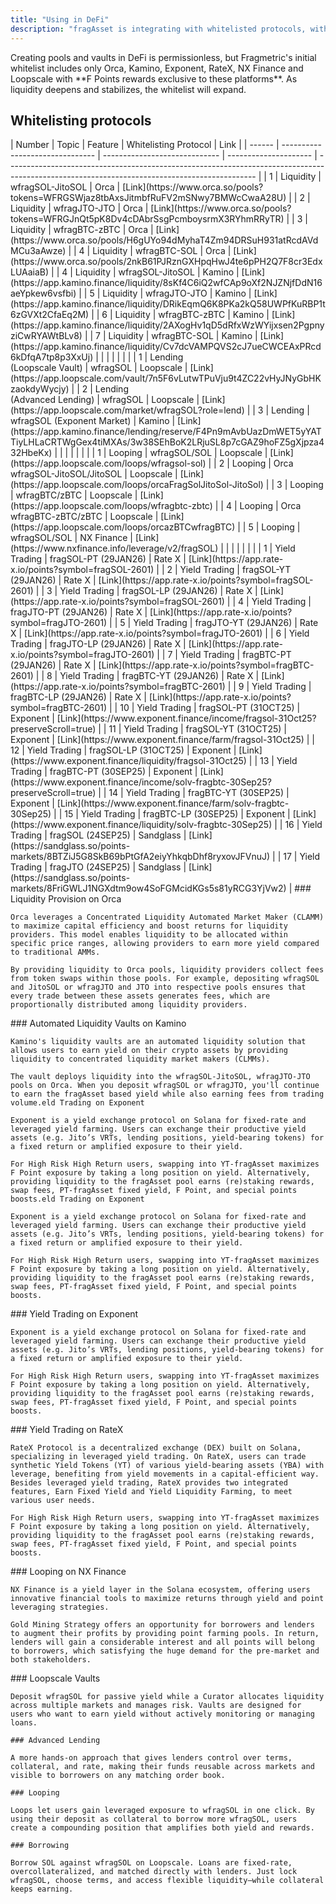 ```yaml
---
title: "Using in DeFi"
description: "fragAsset is integrating with whitelisted protocols, with more on the way"
---
```


<Info>
  Creating pools and vaults in DeFi is permissionless, but Fragmetric's initial whitelist includes only Orca, Kamino, Exponent, RateX, NX Finance and Loopscale with **F Points rewards exclusive to these platforms**. As liquidity deepens and stabilizes, the whitelist will expand.
</Info>

## Whitelisting protocols

<Tabs>
  <Tab title="Overview">
    | Number | Topic                           | Feature                       | Whitelisting Protocol | Link                                                                                                                                         |
    | ------ | ------------------------------- | ----------------------------- | --------------------- | -------------------------------------------------------------------------------------------------------------------------------------------- |
    | 1      | Liquidity                       | wfragSOL-JitoSOL              | Orca                  | [Link](https://www.orca.so/pools?tokens=WFRGSWjaz8tbAxsJitmbfRuFV2mSNwy7BMWcCwaA28U)                                                         |
    | 2      | Liquidity                       | wfragJTO-JTO                  | Orca                  | [Link](https://www.orca.so/pools?tokens=WFRGJnQt5pK8Dv4cDAbrSsgPcmboysrmX3RYhmRRyTR)                                                         |
    | 3      | Liquidity                       | wfragBTC-zBTC                 | Orca                  | [Link](https://www.orca.so/pools/H6gUYo94dMyhaT4Zm94DRSuH931atRcdAVdMCu3aAwze)                                                               |
    | 4      | Liquidity                       | wfragBTC-SOL                  | Orca                  | [Link](https://www.orca.so/pools/2nkB61PJRznGXHpqHwJ4te6pPH2Q7F8cr3EdxLUAaiaB)                                                               |
    | 4      | Liquidity                       | wfragSOL-JitoSOL              | Kamino                | [Link](https://app.kamino.finance/liquidity/8sKf4C6iQ2wfCAp9oXf2NJZNjfDdN16aeYpkew6vsfbi)                                                    |
    | 5      | Liquidity                       | wfragJTO-JTO                  | Kamino                | [Link](https://app.kamino.finance/liquidity/DRikEqmQ6K8PKa2kQ58UWPfKuRBP1t6zGVXt2CfaEq2M)                                                    |
    | 6      | Liquidity                       | wfragBTC-zBTC                 | Kamino                | [Link](https://app.kamino.finance/liquidity/2AXogHv1qD5dRfxWzWYijxsen2PgpnyziCwRYAWtBLv8)                                                    |
    | 7      | Liquidity                       | wfragBTC-SOL                  | Kamino                | [Link](https://app.kamino.finance/liquidity/Cv7dcVAMPQVS2cJ7ueCWCEAxPRcd6kDfqA7tp8p3XxUj)                                                    |
    |        |                                 |                               |                       |                                                                                                                                              |
    | 1      | Lending<br />(Loopscale Vault)  | wfragSOL                      | Loopscale             | [Link](https://app.loopscale.com/vault/7n5F6vLutwTPuVju9t4ZC22vHyJNyGbHKzaokdyWycjy)                                                         |
    | 2      | Lending<br />(Advanced Lending) | wfragSOL                      | Loopscale             | [Link](https://app.loopscale.com/market/wfragSOL?role=lend)                                                                                  |
    | 3      | Lending                         | wfragSOL (Exponent Market)    | Kamino                | [Link](https://app.kamino.finance/lending/reserve/F4Pn9mAvbUazDmWET5yYATTiyLHLaCRTWgGex4tiMXAs/3w38SEhBoK2LRjuSL8p7cGAZ9hoFZ5gXjpza432HbeKx) |
    |        |                                 |                               |                       |                                                                                                                                              |
    | 1      | Looping                         | wfragSOL/SOL                  | Loopscale             | [Link](https://app.loopscale.com/loops/wfragsol-sol)                                                                                         |
    | 2      | Looping                         | Orca wfragSOL-JitoSOL/JitoSOL | Loopscale             | [Link](https://app.loopscale.com/loops/orcaFragSolJitoSol-JitoSol)                                                                           |
    | 3      | Looping                         | wfragBTC/zBTC                 | Loopscale             | [Link](https://app.loopscale.com/loops/wfragbtc-zbtc)                                                                                        |
    | 4      | Looping                         | Orca wfragBTC-zBTC/zBTC       | Loopscale             | [Link](https://app.loopscale.com/loops/orcazBTCwfragBTC)                                                                                     |
    | 5      | Looping                         | wfragSOL/SOL                  | NX Finance            | [Link](https://www.nxfinance.info/leverage/v2/fragSOL)                                                                                       |
    |        |                                 |                               |                       |                                                                                                                                              |
    | 1      | Yield Trading                   | fragSOL-PT (29JAN26)          | Rate X                | [Link](https://app.rate-x.io/points?symbol=fragSOL-2601)                                                                                     |
    | 2      | Yield Trading                   | fragSOL-YT (29JAN26)          | Rate X                | [Link](https://app.rate-x.io/points?symbol=fragSOL-2601)                                                                                     |
    | 3      | Yield Trading                   | fragSOL-LP (29JAN26)          | Rate X                | [Link](https://app.rate-x.io/points?symbol=fragSOL-2601)                                                                                     |
    | 4      | Yield Trading                   | fragJTO-PT (29JAN26)          | Rate X                | [Link](https://app.rate-x.io/points?symbol=fragJTO-2601)                                                                                     |
    | 5      | Yield Trading                   | fragJTO-YT (29JAN26)          | Rate X                | [Link](https://app.rate-x.io/points?symbol=fragJTO-2601)                                                                                     |
    | 6      | Yield Trading                   | fragJTO-LP (29JAN26)          | Rate X                | [Link](https://app.rate-x.io/points?symbol=fragJTO-2601)                                                                                     |
    | 7      | Yield Trading                   | fragBTC-PT (29JAN26)          | Rate X                | [Link](https://app.rate-x.io/points?symbol=fragBTC-2601)                                                                                     |
    | 8      | Yield Trading                   | fragBTC-YT (29JAN26)          | Rate X                | [Link](https://app.rate-x.io/points?symbol=fragBTC-2601)                                                                                     |
    | 9      | Yield Trading                   | fragBTC-LP (29JAN26)          | Rate X                | [Link](https://app.rate-x.io/points?symbol=fragBTC-2601)                                                                                     |
    | 10     | Yield Trading                   | fragSOL-PT (31OCT25)          | Exponent              | [Link](https://www.exponent.finance/income/fragsol-31Oct25?preserveScroll=true)                                                              |
    | 11     | Yield Trading                   | fragSOL-YT (31OCT25)          | Exponent              | [Link](https://www.exponent.finance/farm/fragsol-31Oct25)                                                                                    |
    | 12     | Yield Trading                   | fragSOL-LP (31OCT25)          | Exponent              | [Link](https://www.exponent.finance/liquidity/fragsol-31Oct25)                                                                               |
    | 13     | Yield Trading                   | fragBTC-PT (30SEP25)          | Exponent              | [Link](https://www.exponent.finance/income/solv-fragbtc-30Sep25?preserveScroll=true)                                                         |
    | 14     | Yield Trading                   | fragBTC-YT (30SEP25)          | Exponent              | [Link](https://www.exponent.finance/farm/solv-fragbtc-30Sep25)                                                                               |
    | 15     | Yield Trading                   | fragBTC-LP (30SEP25)          | Exponent              | [Link](https://www.exponent.finance/liquidity/solv-fragbtc-30Sep25)                                                                          |
    | 16     | Yield Trading                   | fragSOL (24SEP25)             | Sandglass             | [Link](https://sandglass.so/points-markets/8BTZiJ5G8SkB69bPtGfA2eiyYhkqbDhf8ryxovJFVnuJ)                                                     |
    | 17     | Yield Trading                   | fragJTO (24SEP25)             | Sandglass             | [Link](https://sandglass.so/points-markets/8FriGWLJ1NGXdtm9ow4SoFGMcidKGs5s81yRCG3YjVw2)                                                     |
  </Tab>
  <Tab title="Orca">
    ### Liquidity Provision on Orca

    Orca leverages a Concentrated Liquidity Automated Market Maker (CLAMM) to maximize capital efficiency and boost returns for liquidity providers. This model enables liquidity to be allocated within specific price ranges, allowing providers to earn more yield compared to traditional AMMs.

    By providing liquidity to Orca pools, liquidity providers collect fees from token swaps within those pools. For example, depositing wfragSOL and JitoSOL or wfragJTO and JTO into respective pools ensures that every trade between these assets generates fees, which are proportionally distributed among liquidity providers.
  </Tab>
  <Tab title="Kamino">
    ### Automated Liquidity Vaults on Kamino

    Kamino's liquidity vaults are an automated liquidity solution that allows users to earn yield on their crypto assets by providing liquidity to concentrated liquidity market makers (CLMMs).

    The vault deploys liquidity into the wfragSOL-JitoSOL, wfragJTO-JTO pools on Orca. When you deposit wfragSOL or wfragJTO, you'll continue to earn the fragAsset based yield while also earning fees from trading volume.eld Trading on Exponent

    Exponent is a yield exchange protocol on Solana for fixed-rate and leveraged yield farming. Users can exchange their productive yield assets (e.g. Jito’s VRTs, lending positions, yield-bearing tokens) for a fixed return or amplified exposure to their yield.

    For High Risk High Return users, swapping into YT-fragAsset maximizes F Point exposure by taking a long position on yield. Alternatively, providing liquidity to the fragAsset pool earns (re)staking rewards, swap fees, PT-fragAsset fixed yield, F Point, and special points boosts.eld Trading on Exponent

    Exponent is a yield exchange protocol on Solana for fixed-rate and leveraged yield farming. Users can exchange their productive yield assets (e.g. Jito’s VRTs, lending positions, yield-bearing tokens) for a fixed return or amplified exposure to their yield.

    For High Risk High Return users, swapping into YT-fragAsset maximizes F Point exposure by taking a long position on yield. Alternatively, providing liquidity to the fragAsset pool earns (re)staking rewards, swap fees, PT-fragAsset fixed yield, F Point, and special points boosts.
  </Tab>
  <Tab title="Exponent">
    ### Yield Trading on Exponent

    Exponent is a yield exchange protocol on Solana for fixed-rate and leveraged yield farming. Users can exchange their productive yield assets (e.g. Jito’s VRTs, lending positions, yield-bearing tokens) for a fixed return or amplified exposure to their yield.

    For High Risk High Return users, swapping into YT-fragAsset maximizes F Point exposure by taking a long position on yield. Alternatively, providing liquidity to the fragAsset pool earns (re)staking rewards, swap fees, PT-fragAsset fixed yield, F Point, and special points boosts.
  </Tab>
  <Tab title="Rate X">
    ### Yield Trading on RateX

    RateX Protocol is a decentralized exchange (DEX) built on Solana, specializing in leveraged yield trading. On RateX, users can trade synthetic Yield Tokens (YT) of various yield-bearing assets (YBA) with leverage, benefiting from yield movements in a capital-efficient way. Besides leveraged yield trading, RateX provides two integrated features, Earn Fixed Yield and Yield Liquidity Farming, to meet various user needs.

    For High Risk High Return users, swapping into YT-fragAsset maximizes F Point exposure by taking a long position on yield. Alternatively, providing liquidity to the fragAsset pool earns (re)staking rewards, swap fees, PT-fragAsset fixed yield, F Point, and special points boosts.
  </Tab>
  <Tab title="NX Finance">
    ### Looping on NX Finance

    NX Finance is a yield layer in the Solana ecosystem, offering users innovative financial tools to maximize returns through yield and point leveraging strategies.

    Gold Mining Strategy offers an opportunity for borrowers and lenders to augment their profits by providing point farming pools. In return, lenders will gain a considerable interest and all points will belong to borrowers, which satisfying the huge demand for the pre-market and both stakeholders.
  </Tab>
  <Tab title="Loopscale">
    ### Loopscale Vaults

    Deposit wfragSOL for passive yield while a Curator allocates liquidity across multiple markets and manages risk. Vaults are designed for users who want to earn yield without actively monitoring or managing loans.

    ### Advanced Lending

    A more hands-on approach that gives lenders control over terms, collateral, and rate, making their funds reusable across markets and visible to borrowers on any matching order book.

    ### Looping

    Loops let users gain leveraged exposure to wfragSOL in one click. By using their deposit as collateral to borrow more wfragSOL, users create a compounding position that amplifies both yield and rewards.

    ### Borrowing

    Borrow SOL against wfragSOL on Loopscale. Loans are fixed-rate, overcollateralized, and matched directly with lenders. Just lock wfragSOL, choose terms, and access flexible liquidity—while collateral keeps earning.
  </Tab>
</Tabs>